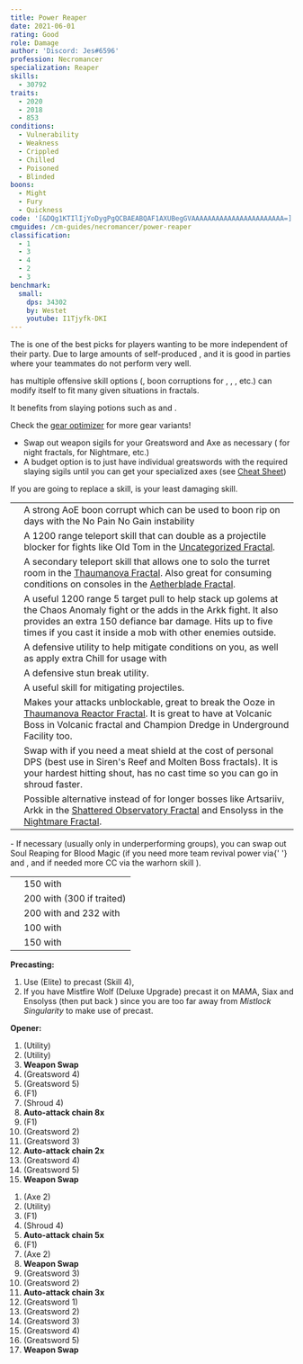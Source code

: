 ```yaml
---
title: Power Reaper
date: 2021-06-01
rating: Good
role: Damage
author: 'Discord: Jes#6596'
profession: Necromancer
specialization: Reaper
skills:
  - 30792
traits:
  - 2020
  - 2018
  - 853
conditions:
  - Vulnerability
  - Weakness
  - Crippled
  - Chilled
  - Poisoned
  - Blinded
boons:
  - Might
  - Fury
  - Quickness
code: '[&DQg1KTIlIjYoDygPgQCBAEABQAF1AXUBegGVAAAAAAAAAAAAAAAAAAAAAAA=]'
cmguides: /cm-guides/necromancer/power-reaper
classification:
  - 1
  - 3
  - 4
  - 2
  - 3
benchmark:
  small:
    dps: 34302
    by: Westet
    youtube: I1Tjyfk-DKI
---
```


The <Specialization name="Reaper" text="Power Reaper"/> is one of the best picks for players wanting to be more independent of their party. Due to large amounts of self-produced <Condition name="Vulnerability"/>, <Boon name="Quickness"/> and <Boon name="Might"/> it is good in parties where your teammates do not perform very well.

<Specialization name="Reaper" text="Power Reaper" /> has multiple offensive skill
options (<Control name="Pull" />, boon corruptions for <Instability name="No Pain, No Gain" />
, <Condition name="Blinded" />, <Condition name="Immobile" />, etc.) <Specialization
  name="Reaper"
  text="Power Reaper"
/> can modify itself to fit many given situations in fractals.

It benefits from slaying potions such as <Item id="50082"/> and <Item name="Impact" type="Sigil"/>.

<Divider text="Equipment" />

Check the [gear optimizer](http://old.discretize.eu) for more gear variants!

<Grid>
<GridItem sm="4">
<Armor weight="Light" helmAffix="Berserker" helmRune="Scholar" shouldersAffix="Berserker" shouldersRune="Scholar" coatAffix="Berserker" coatRune="Scholar" glovesAffix="Berserker" glovesRune="Scholar" leggingsAffix="Berserker" leggingsRune="Scholar" bootsAffix="Berserker" bootsRune="Scholar" helmInfusionId="49432" shouldersInfusionId="49432" coatInfusionId="49432" glovesInfusionId="49432" leggingsInfusionId="49432" bootsInfusionId="49432"/>
</GridItem>

<GridItem sm="4">
<Weapons weapon1MainType="Greatsword" weapon1MainAffix="Berserker" weapon1MainSigil1="Impact" weapon1MainSigil2="Force" weapon2MainType="Axe" weapon2MainAffix="Berserker" weapon2MainSigil1="Force"  weapon2OffType="Warhorn" weapon2OffAffix="Berserker" weapon2OffSigil="Impact" weapon1MainInfusion1Id="49432" weapon2MainInfusion1Id="49432" weapon1MainInfusion2Id="49432" weapon2OffInfusionId="49432"/>

<Card title="Swap Weapons">

- Swap out weapon sigils for your Greatsword and Axe as necessary (<Item id="36053" disableText/> for night fractals, <Item id="24615" disableText/> for Nightmare, etc.)
- A budget option is to just have individual greatswords with the required slaying sigils until you can get your specialized axes (see [Cheat Sheet](/guides/cheat-sheet))

</Card>
</GridItem>

<GridItem sm="4">
<BackAndTrinkets backItemAffix="Berserker" accessory1Affix="Berserker" accessory2Affix="Berserker" amuletAffix="Berserker" ring1Affix="Berserker" ring2Affix="Berserker" backItemInfusion1Id="49432" backItemInfusion2Id="49432" accessory1InfusionId="49432" accessory2InfusionId="49432" ring1Infusion1Id="49432" ring1Infusion2Id="49432" ring1Infusion3Id="49432" ring2Infusion1Id="49432" ring2Infusion2Id="49432" ring2Infusion3Id="49432"/>

<Consumables food="Bowl of Sweet and Spicy Butternut Squash Soup" utility="Tin of Fruitcake" infusion="Mighty +9 Agony Infusion"/>
</GridItem>
</Grid>

<Divider text="Build" />

<Grid>
<GridItem sm="7">
<Traits traits1="Spite" traits1Selected="Spiteful Talisman, Awaken the Pain, Close to Death" traits2="Soul Reaping" traits2Selected="Unyielding Blast, Soul Barbs, Death Perception" traits3="Reaper" traits3Selected="Chilling Nova , Soul Eater, Reapers Onslaught"/>

<Card title="Situational Skills">

<Message>
  If you are going to replace a skill, <Skill name="Well of Darkness" /> is your
  least damaging skill.
</Message>

|                                                               |                                                                                                                                                                                                                                                      |
| ------------------------------------------------------------- | ---------------------------------------------------------------------------------------------------------------------------------------------------------------------------------------------------------------------------------------------------- |
| <Skill name="Well of Corruption" size="big" disableText/>     | A strong AoE boon corrupt which can be used to boon rip on days with the No Pain No Gain instability                                                                                                                                                 |
| <Skill name="Summon flesh Wurm" size="big" disableText/>      | A 1200 range teleport skill that can double as a projectile blocker for fights like Old Tom in the [Uncategorized Fractal](/fractals/uncategorized).                                                                                                 |
| <Skill name="Spectral Walk " size="big" disableText/>         | A secondary teleport skill that allows one to solo the turret room in the [Thaumanova Fractal](/fractals/thaumanova-reactor). Also great for consuming conditions on consoles in the [Aetherblade Fractal](/fractals/aetherblade).                   |
| <Skill name="Spectral Grasp" size="big" disableText/>         | A useful 1200 range 5 target pull to help stack up golems at the Chaos Anomaly fight or the adds in the Arkk fight. It also provides an extra 150 defiance bar damage. Hits up to five times if you cast it inside a mob with other enemies outside. |
| <Skill name="Suffer" size="big" disableText/>                 | A defensive utility to help mitigate conditions on you, as well as apply extra Chill for usage with <Trait name="Cold Shoulder"/>                                                                                                                    |
| <Skill name="You are all Weaklings" size="big" disableText/>  | A defensive stun break utility.                                                                                                                                                                                                                      |
| <Skill name="Corrosive Poison Cloud" size="big" disableText/> | A useful skill for mitigating projectiles.                                                                                                                                                                                                           |
| <Skill name="Nothing Can Save You" size="big" disableText/>   | Makes your attacks unblockable, great to break the Ooze in [Thaumanova Reactor Fractal](/fractals/thaumanova-reactor). It is great to have at Volcanic Boss in Volcanic fractal and Champion Dredge in Underground Facility too.                     |
| <Skill name="Rise!" size="big" disableText/>                  | Swap with <Skill name="Well of Darkness"/> if you need a meat shield at the cost of personal DPS (best use in Siren's Reef and Molten Boss fractals). It is your hardest hitting shout, has no cast time so you can go in shroud faster.             |
| <Skill name="Summon Shadow Fiend" size="big" disableText/>    | Possible alternative instead of <Skill name="Well of Darkness"/> for longer bosses like Artsariiv, Arkk in the [Shattered Observatory Fractal](/fractals/shattered-observatory) and Ensolyss in the [Nightmare Fractal](/fractals/nightmare).        |

</Card>

</GridItem>

<GridItem sm="5">
<Skills heal="Signet of Vampirism" utility1="Well of Suffering" utility2="Well of Darkness" utility3="Signet of Spite" elite="Lich Form"/>

<Card title="Situational Traits">
  - If necessary (usually only in underperforming groups), you can swap out Soul
  Reaping for Blood Magic (if you need more team revival power via{' '}
  <Trait name="Ritual of Life" /> and <Trait name="Transfusion" />, and if
  needed more CC via the warhorn skill <Trait name="Banshees Wail" />
  ).
</Card>

<Card title="Defiance Bar Damage">

|                                                                        |                                                                            |
| ---------------------------------------------------------------------- | -------------------------------------------------------------------------- |
| <Skill name="Grasping Darkness" size="big" disableText/>               | 150 with <Control name="Pull"/>                                            |
| <Skill name="Wail of Doom" size="big" disableText/>                    | 200 with <Control name="Daze"/> (300 if traited)                           |
| <Skill name="Charge" profession="necromancer" size="big" disableText/> | 200 with <Control name="Knockdown"/> and 232 with <Control name="Launch"/> |
| <Skill name="Terrify" size="big" disableText/>                         | 100 with <Condition name="Fear"/>                                          |
| <Skill name="Executioners Scythe" size="big" disableText/>             | 150 with <Control name="Stun"/>                                            |

</Card>
</GridItem>
</Grid>

<Divider text="Details" />

<Grid>
<GridItem sm="7">
<Card title="Rotation">

**Precasting:**

1. Use <Skill name="Lich Form"/> (Elite) to precast <Skill id="10636"/> (Skill 4),
2. If you have Mistfire Wolf (Deluxe Upgrade) precast it on MAMA, Siax and Ensolyss (then put back <Skill name="Lich Form"/>) since you are too far away from _Mistlock Singularity_ to make use of <Skill name="Lich Form" disableText/> precast.

**Opener:**

1. <Skill name="Well of Darkness" /> (Utility)
2. <Skill name="Well of Suffering" /> (Utility)
3. **Weapon Swap**
4. <Skill name="Nightfall" /> (Greatsword 4)
5. <Skill name="Grasping Darkness" /> (Greatsword 5)
6. <Skill name="Reapers Shroud" /> (F1)
7. <Skill name="Soul Spiral" /> (Shroud 4)
8. **Auto-attack chain 8x**
9. <Skill name="Exit Reapers Shroud" /> (F1)
10. <Skill name="Gravedigger" /> (Greatsword 2)
11. <Skill name="Death Spiral" /> (Greatsword 3)
12. **Auto-attack chain 2x**
13. <Skill name="Nightfall" /> (Greatsword 4)
14. <Skill name="Grasping Darkness" /> (Greatsword 5)
15. **Weapon Swap**

</Card>
</GridItem>

<GridItem sm="5">
<Card title="Rotation: Loop">

1. <Skill name="Ghastly Claws" /> (Axe 2)
2. <Skill name="Well of Suffering" /> (Utility)
3. <Skill name="Reapers Shroud" /> (F1)
4. <Skill name="Soul Spiral" /> (Shroud 4)
5. **Auto-attack chain 5x**
6. <Skill name="Exit Reapers Shroud" /> (F1)
7. <Skill name="Ghastly Claws" /> (Axe 2)
8. **Weapon Swap**
9. <Skill name="Death Spiral" /> (Greatsword 3)
10. <Skill name="Gravedigger" /> (Greatsword 2)
11. **Auto-attack chain 3x**
12. <Skill name="Dusk Strike" /> (Greatsword 1)
13. <Skill name="Gravedigger" /> (Greatsword 2)
14. <Skill name="Death Spiral" /> (Greatsword 3)
15. <Skill name="Nightfall" /> (Greatsword 4)
16. <Skill name="Grasping Darkness" /> (Greatsword 5)
17. **Weapon Swap**

</Card>
</GridItem>

</Grid>
